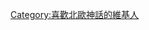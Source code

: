 {{Userbox
  |id=[[File:Yggdrasil.jpg|40px|世界樹]]
  |id-c=#1F1F1F
  |id-fc=#000080
  |info=這個用戶極度沉迷於'''<span class="role">[[北歐神話|<span style="color:#d0d0d0;">北歐悲涼國度</span>]]</span>'''。
  |info-c=#707070
  |info-s=10
  |info-fc=#d0d0d0
  |border-c=#505050
  |border-s=2
}}
[[Category:喜歡北歐神話的維基人]]
